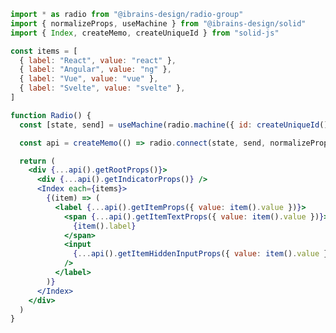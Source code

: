 ```jsx
import * as radio from "@ibrains-design/radio-group"
import { normalizeProps, useMachine } from "@ibrains-design/solid"
import { Index, createMemo, createUniqueId } from "solid-js"

const items = [
  { label: "React", value: "react" },
  { label: "Angular", value: "ng" },
  { label: "Vue", value: "vue" },
  { label: "Svelte", value: "svelte" },
]

function Radio() {
  const [state, send] = useMachine(radio.machine({ id: createUniqueId() }))

  const api = createMemo(() => radio.connect(state, send, normalizeProps))

  return (
    <div {...api().getRootProps()}>
      <div {...api().getIndicatorProps()} />
      <Index each={items}>
        {(item) => (
          <label {...api().getItemProps({ value: item().value })}>
            <span {...api().getItemTextProps({ value: item().value })}>
              {item().label}
            </span>
            <input
              {...api().getItemHiddenInputProps({ value: item().value })}
            />
          </label>
        )}
      </Index>
    </div>
  )
}
```
